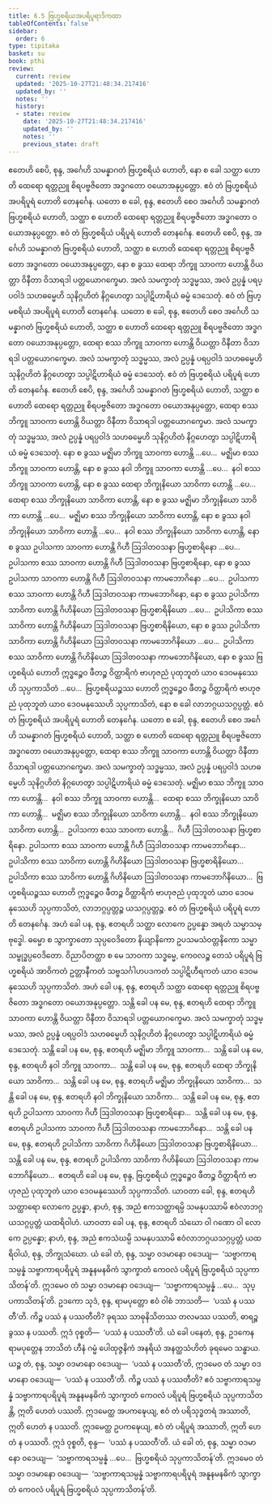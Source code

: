 ```yaml
---
title: 6.5 ဗြဟ္မစရိယအပရိပူရာဒိကထာ
tableOfContents: false
sidebar:
  order: 6
type: tipitaka
basket: su
book: pthi
review:
  current: review
  updated: '2025-10-27T21:48:34.217416'
  updated_by: ''
  notes: ''
  history:
  - state: review
    date: '2025-10-27T21:48:34.217416'
    updated_by: ''
    notes: ''
    previous_state: draft
---
```



<ReviewStatus review={frontmatter.review} showDetails={true} />

<HypothesisAnnotation frontmatter={frontmatter} />

<DynamicBreadcrumb />

<Division number="172" book="pthi" e="ch" v="8" p="101">

<Paragraph number="345" book="pthi">
ဧတေဟိ စေပိ, စုန္ဒ, အင်္ဂေဟိ သမန္နာဂတံ ဗြဟ္မစရိယံ ဟောတိ, နော စ ခေါ သတ္ထာ ဟောတိ ထေရော ရတ္တညူ စိရပဗ္ဗဇိတော အဒ္ဓဂတော ဝယောအနုပ္ပတ္တော. ဧဝံ တံ ဗြဟ္မစရိယံ အပရိပူရံ ဟောတိ တေနင်္ဂေန.
</Paragraph>

<Paragraph number="346" book="pthi">
ယတော စ ခေါ, စုန္ဒ, ဧတေဟိ စေဝ အင်္ဂေဟိ သမန္နာဂတံ ဗြဟ္မစရိယံ ဟောတိ, သတ္ထာ စ ဟောတိ ထေရော ရတ္တညူ စိရပဗ္ဗဇိတော အဒ္ဓဂတော ဝယောအနုပ္ပတ္တော. ဧဝံ တံ ဗြဟ္မစရိယံ ပရိပူရံ ဟောတိ တေနင်္ဂေန.
</Paragraph>

</Division>
<Division number="173" book="pthi" e="ch" v="8" p="101">

<Paragraph number="347" book="pthi">
ဧတေဟိ စေပိ, စုန္ဒ, အင်္ဂေဟိ သမန္နာဂတံ ဗြဟ္မစရိယံ ဟောတိ, သတ္ထာ စ ဟောတိ ထေရော ရတ္တညူ စိရပဗ္ဗဇိတော အဒ္ဓဂတော ဝယောအနုပ္ပတ္တော, နော စ ခွဿ ထေရာ ဘိက္ခူ သာဝကာ ဟောန္တိ ဝိယတ္တာ ဝိနီတာ ဝိသာရဒါ ပတ္တယောဂက္ခေမာ. အလံ သမက္ခာတုံ သဒ္ဓမ္မဿ, အလံ ဥပ္ပန္နံ ပရပ္ပဝါဒံ သဟဓမ္မေဟိ သုနိဂ္ဂဟိတံ နိဂ္ဂဟေတွာ သပ္ပါဋိဟာရိယံ ဓမ္မံ ဒေသေတုံ. ဧဝံ တံ ဗြဟ္မစရိယံ အပရိပူရံ ဟောတိ တေနင်္ဂေန.
</Paragraph>

<Paragraph number="348" book="pthi">
ယတော စ ခေါ, စုန္ဒ, ဧတေဟိ စေဝ အင်္ဂေဟိ သမန္နာဂတံ ဗြဟ္မစရိယံ ဟောတိ, သတ္ထာ စ ဟောတိ ထေရော ရတ္တညူ စိရပဗ္ဗဇိတော အဒ္ဓဂတော ဝယောအနုပ္ပတ္တော, ထေရာ စဿ ဘိက္ခူ သာဝကာ ဟောန္တိ ဝိယတ္တာ ဝိနီတာ ဝိသာရဒါ ပတ္တယောဂက္ခေမာ. အလံ သမက္ခာတုံ သဒ္ဓမ္မဿ, အလံ ဥပ္ပန္နံ ပရပ္ပဝါဒံ သဟဓမ္မေဟိ သုနိဂ္ဂဟိတံ နိဂ္ဂဟေတွာ သပ္ပါဋိဟာရိယံ ဓမ္မံ ဒေသေတုံ. ဧဝံ တံ ဗြဟ္မစရိယံ ပရိပူရံ ဟောတိ တေနင်္ဂေန.
</Paragraph>

</Division>
<Division number="174" book="pthi" e="ch" v="8" p="102">

<Paragraph number="349" book="pthi">
ဧတေဟိ စေပိ, စုန္ဒ, အင်္ဂေဟိ သမန္နာဂတံ ဗြဟ္မစရိယံ ဟောတိ, သတ္ထာ စ ဟောတိ ထေရော ရတ္တညူ စိရပဗ္ဗဇိတော အဒ္ဓဂတော ဝယောအနုပ္ပတ္တော, ထေရာ စဿ ဘိက္ခူ သာဝကာ ဟောန္တိ ဝိယတ္တာ ဝိနီတာ ဝိသာရဒါ ပတ္တယောဂက္ခေမာ. အလံ သမက္ခာတုံ သဒ္ဓမ္မဿ, အလံ ဥပ္ပန္နံ ပရပ္ပဝါဒံ သဟဓမ္မေဟိ သုနိဂ္ဂဟိတံ နိဂ္ဂဟေတွာ သပ္ပါဋိဟာရိယံ ဓမ္မံ ဒေသေတုံ. နော စ ခွဿ မဇ္ဈိမာ ဘိက္ခူ သာဝကာ ဟောန္တိ …ပေ…  မဇ္ဈိမာ စဿ ဘိက္ခူ သာဝကာ ဟောန္တိ, နော စ ခွဿ နဝါ ဘိက္ခူ သာဝကာ ဟောန္တိ …ပေ…  နဝါ စဿ ဘိက္ခူ သာဝကာ ဟောန္တိ, နော စ ခွဿ ထေရာ ဘိက္ခုနိယော သာဝိကာ ဟောန္တိ …ပေ…  ထေရာ စဿ ဘိက္ခုနိယော သာဝိကာ ဟောန္တိ, နော စ ခွဿ မဇ္ဈိမာ ဘိက္ခုနိယော သာဝိကာ ဟောန္တိ …ပေ…  မဇ္ဈိမာ စဿ ဘိက္ခုနိယော သာဝိကာ ဟောန္တိ, နော စ ခွဿ နဝါ ဘိက္ခုနိယော သာဝိကာ ဟောန္တိ …ပေ…  နဝါ စဿ ဘိက္ခုနိယော သာဝိကာ ဟောန္တိ, နော စ ခွဿ ဥပါသကာ သာဝကာ ဟောန္တိ ဂိဟီ ဩဒါတဝသနာ ဗြဟ္မစာရိနော …ပေ…  ဥပါသကာ စဿ သာဝကာ ဟောန္တိ ဂိဟီ ဩဒါတဝသနာ ဗြဟ္မစာရိနော, နော စ ခွဿ ဥပါသကာ သာဝကာ ဟောန္တိ ဂိဟီ ဩဒါတဝသနာ ကာမဘောဂိနော …ပေ…  ဥပါသကာ စဿ သာဝကာ ဟောန္တိ ဂိဟီ ဩဒါတဝသနာ ကာမဘောဂိနော, နော စ ခွဿ ဥပါသိကာ သာဝိကာ ဟောန္တိ ဂိဟိနိယော ဩဒါတဝသနာ ဗြဟ္မစာရိနိယော …ပေ…  ဥပါသိကာ စဿ သာဝိကာ ဟောန္တိ ဂိဟိနိယော ဩဒါတဝသနာ ဗြဟ္မစာရိနိယော, နော စ ခွဿ ဥပါသိကာ သာဝိကာ ဟောန္တိ ဂိဟိနိယော ဩဒါတဝသနာ ကာမဘောဂိနိယော …ပေ…  ဥပါသိကာ စဿ သာဝိကာ ဟောန္တိ ဂိဟိနိယော ဩဒါတဝသနာ ကာမဘောဂိနိယော, နော စ ခွဿ ဗြဟ္မစရိယံ ဟောတိ ဣဒ္ဓဉ္စေဝ ဖီတဉ္စ ဝိတ္ထာရိကံ ဗာဟုဇညံ ပုထုဘူတံ ယာဝ ဒေဝမနုဿေဟိ သုပ္ပကာသိတံ …ပေ…  ဗြဟ္မစရိယဉ္စဿ ဟောတိ ဣဒ္ဓဉ္စေဝ ဖီတဉ္စ ဝိတ္ထာရိကံ ဗာဟုဇညံ ပုထုဘူတံ ယာဝ ဒေဝမနုဿေဟိ သုပ္ပကာသိတံ, နော စ ခေါ လာဘဂ္ဂယသဂ္ဂပ္ပတ္တံ. ဧဝံ တံ ဗြဟ္မစရိယံ အပရိပူရံ ဟောတိ တေနင်္ဂေန.
</Paragraph>

<Paragraph number="350" book="pthi">
ယတော စ ခေါ, စုန္ဒ, ဧတေဟိ စေဝ အင်္ဂေဟိ သမန္နာဂတံ ဗြဟ္မစရိယံ ဟောတိ, သတ္ထာ စ ဟောတိ ထေရော ရတ္တညူ စိရပဗ္ဗဇိတော အဒ္ဓဂတော ဝယောအနုပ္ပတ္တော, ထေရာ စဿ ဘိက္ခူ သာဝကာ ဟောန္တိ ဝိယတ္တာ ဝိနီတာ ဝိသာရဒါ ပတ္တယောဂက္ခေမာ. အလံ သမက္ခာတုံ သဒ္ဓမ္မဿ, အလံ ဥပ္ပန္နံ ပရပ္ပဝါဒံ သဟဓမ္မေဟိ သုနိဂ္ဂဟိတံ နိဂ္ဂဟေတွာ သပ္ပါဋိဟာရိယံ ဓမ္မံ ဒေသေတုံ. မဇ္ဈိမာ စဿ ဘိက္ခူ သာဝကာ ဟောန္တိ…  နဝါ စဿ ဘိက္ခူ သာဝကာ ဟောန္တိ…  ထေရာ စဿ ဘိက္ခုနိယော သာဝိကာ ဟောန္တိ…  မဇ္ဈိမာ စဿ ဘိက္ခုနိယော သာဝိကာ ဟောန္တိ…  နဝါ စဿ ဘိက္ခုနိယော သာဝိကာ ဟောန္တိ…  ဥပါသကာ စဿ သာဝကာ ဟောန္တိ…  ဂိဟီ ဩဒါတဝသနာ ဗြဟ္မစာရိနော. ဥပါသကာ စဿ သာဝကာ ဟောန္တိ ဂိဟီ ဩဒါတဝသနာ ကာမဘောဂိနော…  ဥပါသိကာ စဿ သာဝိကာ ဟောန္တိ ဂိဟိနိယော ဩဒါတဝသနာ ဗြဟ္မစာရိနိယော…  ဥပါသိကာ စဿ သာဝိကာ ဟောန္တိ ဂိဟိနိယော ဩဒါတဝသနာ ကာမဘောဂိနိယော…  ဗြဟ္မစရိယဉ္စဿ ဟောတိ ဣဒ္ဓဉ္စေဝ ဖီတဉ္စ ဝိတ္ထာရိကံ ဗာဟုဇညံ ပုထုဘူတံ ယာဝ ဒေဝမနုဿေဟိ သုပ္ပကာသိတံ, လာဘဂ္ဂပ္ပတ္တဉ္စ ယသဂ္ဂပ္ပတ္တဉ္စ. ဧဝံ တံ ဗြဟ္မစရိယံ ပရိပူရံ ဟောတိ တေနင်္ဂေန.
</Paragraph>

</Division>
<Division number="175" book="pthi" e="ch" v="8" p="103">

<Paragraph number="351" book="pthi">
အဟံ ခေါ ပန, စုန္ဒ, ဧတရဟိ သတ္ထာ လောကေ ဥပ္ပန္နော အရဟံ သမ္မာသမ္ဗုဒ္ဓေါ. ဓမ္မော စ သွာက္ခာတော သုပ္ပဝေဒိတော နိယျာနိကော ဥပသမသံဝတ္တနိကော သမ္မာသမ္ဗုဒ္ဓပ္ပဝေဒိတော. ဝိညာပိတတ္ထာ စ မေ သာဝကာ သဒ္ဓမ္မေ, ကေဝလဉ္စ တေသံ ပရိပူရံ ဗြဟ္မစရိယံ အာဝိကတံ ဥတ္တာနီကတံ သဗ္ဗသင်္ဂါဟပဒကတံ သပ္ပါဋိဟီရကတံ ယာဝ ဒေဝမနုဿေဟိ သုပ္ပကာသိတံ. အဟံ ခေါ ပန, စုန္ဒ, ဧတရဟိ သတ္ထာ ထေရော ရတ္တညူ စိရပဗ္ဗဇိတော အဒ္ဓဂတော ဝယောအနုပ္ပတ္တော.
</Paragraph>

<Paragraph number="352" book="pthi">
သန္တိ ခေါ ပန မေ, စုန္ဒ, ဧတရဟိ ထေရာ ဘိက္ခူ သာဝကာ ဟောန္တိ ဝိယတ္တာ ဝိနီတာ ဝိသာရဒါ ပတ္တယောဂက္ခေမာ. အလံ သမက္ခာတုံ သဒ္ဓမ္မဿ, အလံ ဥပ္ပန္နံ ပရပ္ပဝါဒံ သဟဓမ္မေဟိ သုနိဂ္ဂဟိတံ နိဂ္ဂဟေတွာ သပ္ပါဋိဟာရိယံ ဓမ္မံ ဒေသေတုံ. သန္တိ ခေါ ပန မေ, စုန္ဒ, ဧတရဟိ မဇ္ဈိမာ ဘိက္ခူ သာဝကာ…  သန္တိ ခေါ ပန မေ, စုန္ဒ, ဧတရဟိ နဝါ ဘိက္ခူ သာဝကာ…  သန္တိ ခေါ ပန မေ, စုန္ဒ, ဧတရဟိ ထေရာ ဘိက္ခုနိယော သာဝိကာ…  သန္တိ ခေါ ပန မေ, စုန္ဒ, ဧတရဟိ မဇ္ဈိမာ ဘိက္ခုနိယော သာဝိကာ…  သန္တိ ခေါ ပန မေ, စုန္ဒ, ဧတရဟိ နဝါ ဘိက္ခုနိယော သာဝိကာ…  သန္တိ ခေါ ပန မေ, စုန္ဒ, ဧတရဟိ ဥပါသကာ သာဝကာ ဂိဟီ ဩဒါတဝသနာ ဗြဟ္မစာရိနော…  သန္တိ ခေါ ပန မေ, စုန္ဒ, ဧတရဟိ ဥပါသကာ သာဝကာ ဂိဟီ ဩဒါတဝသနာ ကာမဘောဂိနော…  သန္တိ ခေါ ပန မေ, စုန္ဒ, ဧတရဟိ ဥပါသိကာ သာဝိကာ ဂိဟိနိယော ဩဒါတဝသနာ ဗြဟ္မစာရိနိယော…  သန္တိ ခေါ ပန မေ, စုန္ဒ, ဧတရဟိ ဥပါသိကာ သာဝိကာ ဂိဟိနိယော ဩဒါတဝသနာ ကာမဘောဂိနိယော…  ဧတရဟိ ခေါ ပန မေ, စုန္ဒ, ဗြဟ္မစရိယံ ဣဒ္ဓဉ္စေဝ ဖီတဉ္စ ဝိတ္ထာရိကံ ဗာဟုဇညံ ပုထုဘူတံ ယာဝ ဒေဝမနုဿေဟိ သုပ္ပကာသိတံ.
</Paragraph>

</Division>
<Division number="176" book="pthi" e="ch" v="8" p="104">

<Paragraph number="353" book="pthi">
ယာဝတာ ခေါ, စုန္ဒ, ဧတရဟိ သတ္ထာရော လောကေ ဥပ္ပန္နာ, နာဟံ, စုန္ဒ, အညံ ဧကသတ္ထာရမ္ပိ သမနုပဿာမိ ဧဝံလာဘဂ္ဂယသဂ္ဂပ္ပတ္တံ ယထရိဝါဟံ. ယာဝတာ ခေါ ပန, စုန္ဒ, ဧတရဟိ သံဃော ဝါ ဂဏော ဝါ လောကေ ဥပ္ပန္နော; နာဟံ, စုန္ဒ, အညံ ဧကသံဃမ္ပိ သမနုပဿာမိ ဧဝံလာဘဂ္ဂယသဂ္ဂပ္ပတ္တံ ယထရိဝါယံ, စုန္ဒ, ဘိက္ခုသံဃော. ယံ ခေါ တံ, စုန္ဒ, သမ္မာ ဝဒမာနော ဝဒေယျ—  ‘သဗ္ဗာကာရသမ္ပန္နံ သဗ္ဗာကာရပရိပူရံ အနူနမနဓိကံ သွာက္ခာတံ ကေဝလံ ပရိပူရံ ဗြဟ္မစရိယံ သုပ္ပကာသိတန်’တိ. ဣဒမေဝ တံ သမ္မာ ဝဒမာနော ဝဒေယျ—  ‘သဗ္ဗာကာရသမ္ပန္နံ …ပေ…  သုပ္ပကာသိတန်’တိ.
</Paragraph>

<Paragraph number="354" book="pthi">
ဥဒကော သုဒံ, စုန္ဒ, ရာမပုတ္တော ဧဝံ ဝါစံ ဘာသတိ—  ‘ပဿံ န ပဿတီ’တိ. ကိဉ္စ ပဿံ န ပဿတီတိ? ခုရဿ သာဓုနိသိတဿ တလမဿ ပဿတိ, ဓာရဉ္စ ခွဿ န ပဿတိ. ဣဒံ ဝုစ္စတိ—  ‘ပဿံ န ပဿတီ’တိ. ယံ ခေါ ပနေတံ, စုန္ဒ, ဥဒကေန ရာမပုတ္တေန ဘာသိတံ ဟီနံ ဂမ္မံ ပေါထုဇ္ဇနိကံ အနရိယံ အနတ္ထသံဟိတံ ခုရမေဝ သန္ဓာယ. ယဉ္စ တံ, စုန္ဒ, သမ္မာ ဝဒမာနော ဝဒေယျ—  ‘ပဿံ န ပဿတီ’တိ, ဣဒမေဝ တံ သမ္မာ ဝဒမာနော ဝဒေယျ—  ‘ပဿံ န ပဿတီ’တိ. ကိဉ္စ ပဿံ န ပဿတီတိ? ဧဝံ သဗ္ဗာကာရသမ္ပန္နံ သဗ္ဗာကာရပရိပူရံ အနူနမနဓိကံ သွာက္ခာတံ ကေဝလံ ပရိပူရံ ဗြဟ္မစရိယံ သုပ္ပကာသိတန္တိ, ဣတိ ဟေတံ ပဿတိ. ဣဒမေတ္ထ အပကဍ္ဎေယျ, ဧဝံ တံ ပရိသုဒ္ဓတရံ အဿာတိ, ဣတိ ဟေတံ န ပဿတိ. ဣဒမေတ္ထ ဥပကဍ္ဎေယျ, ဧဝံ တံ ပရိပူရံ အဿာတိ, ဣတိ ဟေတံ န ပဿတိ. ဣဒံ ဝုစ္စတိ, စုန္ဒ—  ‘ပဿံ န ပဿတီ’တိ. ယံ ခေါ တံ, စုန္ဒ, သမ္မာ ဝဒမာနော ဝဒေယျ—  ‘သဗ္ဗာကာရသမ္ပန္နံ …ပေ…  ဗြဟ္မစရိယံ သုပ္ပကာသိတန်’တိ. ဣဒမေဝ တံ သမ္မာ ဝဒမာနော ဝဒေယျ—  ‘သဗ္ဗာကာရသမ္ပန္နံ သဗ္ဗာကာရပရိပူရံ အနူနမနဓိကံ သွာက္ခာတံ ကေဝလံ ပရိပူရံ ဗြဟ္မစရိယံ သုပ္ပကာသိတန်’တိ.
</Paragraph>
</Division>